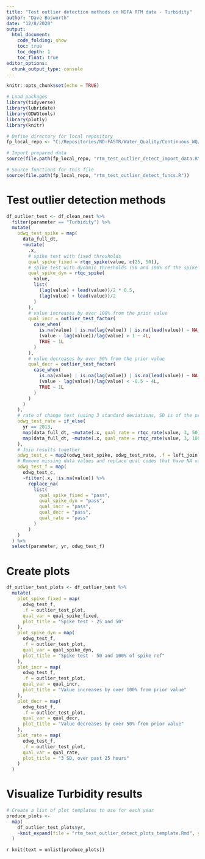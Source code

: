 ```yaml
---
title: "Test outlier detection methods on NDFA RTM data - Turbidity"
author: "Dave Bosworth"
date: "12/8/2020"
output: 
  html_document: 
    code_folding: show
    toc: true
    toc_depth: 1
    toc_float: true
editor_options: 
  chunk_output_type: console
---
```


```r
knitr::opts_chunk$set(echo = TRUE)
```

```r
# Load packages
library(tidyverse)
library(lubridate)
library(ODWGtools)
library(plotly)
library(knitr)
```

```r
# Define directory for local repository
fp_local_repo <- "C:/Repositories/ND-FASTR/Water_Quality/Continuous_WQ/Data_cleaning"

# Import prepared data
source(file.path(fp_local_repo, "rtm_test_outlier_detect_import_data.R"))

# Source functions for this file
source(file.path(fp_local_repo, "rtm_test_outlier_detect_funcs.R"))
```

# Test outlier detection methods

```r
df_outlier_test <- df_clean_nest %>% 
  filter(parameter == "Turbidity") %>% 
  mutate(
    odwg_test_spike = map(
      data_full_dt, 
      ~mutate(
        .x,
        # spike test with fixed thresholds
        qual_spike_fixed = rtqc_spike(value, c(25, 50)),
        # spike test with dynamic thresholds (50 and 100% of the spike reference)
        qual_spike_dyn = rtqc_spike(
          value,
          list(
            (lag(value) + lead(value))/2 * 0.5,
            (lag(value) + lead(value))/2
          )
        ),
        # value increases by over 100% from the prior value
        qual_incr = outlier_test_factor(
          case_when(
            is.na(value) | is.na(lag(value)) | is.na(lead(value)) ~ NA_integer_,
            (value - lag(value))/lag(value) > 1 ~ 4L,
            TRUE ~ 1L
          )
        ),
        # value decreases by over 50% from the prior value
        qual_decr = outlier_test_factor(
          case_when(
            is.na(value) | is.na(lag(value)) | is.na(lead(value)) ~ NA_integer_,
            (value - lag(value))/lag(value) < -0.5 ~ 4L,
            TRUE ~ 1L
          )
        )
      )
    ),
    # rate of change test (using 3 standard deviations, SD is of the prior 25-hour period)
    odwg_test_rate = if_else(
      yr == 2013,
      map(data_full_dt, ~mutate(.x, qual_rate = rtqc_rate(value, 3, 50))),
      map(data_full_dt, ~mutate(.x, qual_rate = rtqc_rate(value, 3, 100)))
    ),
    # Join results together
    odwg_test_c = map2(odwg_test_spike, odwg_test_rate, .f = left_join),
    # Remove missing data values and replace qual codes that have NA values - for plots
    odwg_test_f = map(
      odwg_test_c,
      ~filter(.x, !is.na(value)) %>% 
        replace_na(
          list(
            qual_spike_fixed = "pass",
            qual_spike_dyn = "pass",
            qual_incr = "pass",
            qual_decr = "pass",
            qual_rate = "pass"
          )
        )
    )
  ) %>% 
  select(parameter, yr, odwg_test_f)
```

# Create plots

```r
df_outlier_test_plots <- df_outlier_test %>% 
  mutate(
    plot_spike_fixed = map(
      odwg_test_f, 
      .f = outlier_test_plot, 
      qual_var = qual_spike_fixed,
      plot_title = "Spike test - 25 and 50"
    ),
    plot_spike_dyn = map(
      odwg_test_f, 
      .f = outlier_test_plot, 
      qual_var = qual_spike_dyn,
      plot_title = "Spike test - 50 and 100% of spike ref"
    ),
    plot_incr = map(
      odwg_test_f, 
      .f = outlier_test_plot, 
      qual_var = qual_incr,
      plot_title = "Value increases by over 100% from prior value"
    ),
    plot_decr = map(
      odwg_test_f, 
      .f = outlier_test_plot, 
      qual_var = qual_decr,
      plot_title = "Value decreases by over 50% from prior value"
    ),
    plot_rate = map(
      odwg_test_f, 
      .f = outlier_test_plot, 
      qual_var = qual_rate,
      plot_title = "3 SD, over past 25 hours"
    )
  )
```

# Visualize Turbidity results {.tabset .tabset-pills}

```r
# Create a list of plot templates to use for each year
produce_plots <- 
  map(
    df_outlier_test_plots$yr,
    ~knit_expand(file = "rtm_test_outlier_detect_plots_template.Rmd", yr = .x)
  )
```

`r knit(text = unlist(produce_plots))`

